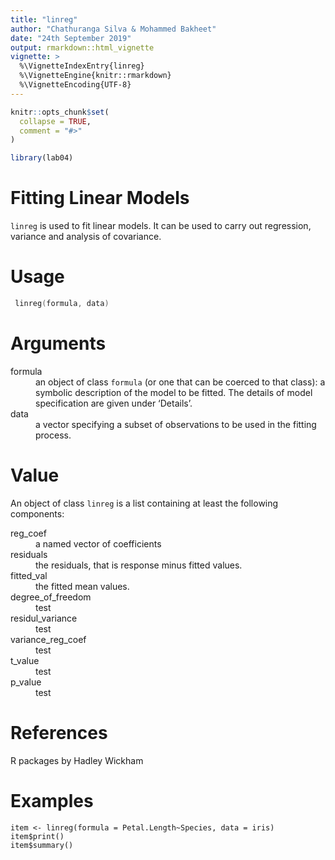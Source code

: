 ```yaml
---
title: "linreg"
author: "Chathuranga Silva & Mohammed Bakheet"
date: "24th September 2019"
output: rmarkdown::html_vignette
vignette: >
  %\VignetteIndexEntry{linreg}
  %\VignetteEngine{knitr::rmarkdown}
  %\VignetteEncoding{UTF-8}
---
```


```r
knitr::opts_chunk$set(
  collapse = TRUE,
  comment = "#>"
)
```

```r
library(lab04)
```

# Fitting Linear Models

``` linreg ``` is used to fit linear models. It can be used to carry out regression, variance and analysis of covariance.

# Usage

```c
 linreg(formula, data)
```

# Arguments

formula
  : an object of class ``` formula ``` (or one that can be coerced to that class): a symbolic description of the model to be fitted. The details of model specification are given under ‘Details’.
  
data
  : a vector specifying a subset of observations to be used in the fitting process.

# Value

An object of class ``` linreg ``` is a list containing at least the following components:

reg_coef
  : a named vector of coefficients
  
residuals
  : the residuals, that is response minus fitted values.
  
fitted_val
  : the fitted mean values.
  
degree_of_freedom
  : test
  
residul_variance
  : test
  
variance_reg_coef
  : test
  
t_value
  : test
  
p_value
  : test

# References

R packages by Hadley Wickham 

# Examples

```
item <- linreg(formula = Petal.Length~Species, data = iris)
item$print()
item$summary()

```

